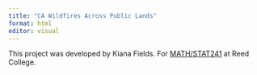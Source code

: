 ```yaml
---
title: "CA Wildfires Across Public Lands"
format: html
editor: visual
---
```


This project was developed by Kiana Fields. For [MATH/STAT241](https://aallorant.github.io/math241s24/) at Reed College.
